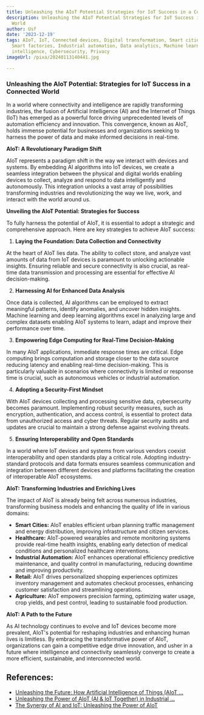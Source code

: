 ```yaml
---
title: Unleashing the AIoT Potential Strategies for IoT Success in a Connected World
description: Unleashing the AIoT Potential Strategies for IoT Success in a Connected
  World
author: Usf
date: '2023-12-19'
tags: AIoT, IoT, Connected devices, Digital transformation, Smart cities, Smart homes,
  Smart factories, Industrial automation, Data analytics, Machine learning, Artificial
  intelligence, Cybersecurity, Privacy
imageUrl: /pixa/20240113140441.jpg

---
```

### Unleashing the AIoT Potential: Strategies for IoT Success in a Connected World

In a  world where connectivity and intelligence are rapidly  transforming industries, the fusion of Artificial Intelligence (AI) and the Internet of Things (IoT) has emerged  as  a powerful force driving unprecedented levels  of automation efficiency and innovation. This convergence,  known as AIoT, holds immense potential for businesses and organizations  seeking  to harness the power of data and make informed decisions in real-time.

**AIoT: A Revolutionary Paradigm Shift**

AIoT represents a paradigm shift in the way we interact with devices and systems. By embedding AI  algorithms  into IoT devices, we create  a seamless integration between the physical and digital worlds enabling devices to collect,  analyze and respond  to data intelligently and autonomously. This integration unlocks a vast array  of possibilities transforming industries and revolutionizing the way we  live, work,  and interact with the world  around us.

**Unveiling the AIoT Potential: Strategies for Success**

To fully harness the potential of AIoT, it is essential to adopt a strategic and comprehensive  approach. Here are  key strategies to achieve AIoT success:

1. **Laying the Foundation: Data Collection  and Connectivity**

At the heart of AIoT lies data. The ability  to collect store, and analyze vast amounts of data  from IoT devices is paramount to unlocking actionable insights. Ensuring reliable and  secure connectivity is also crucial, as real-time data transmission and processing  are essential for effective AI decision-making.

2. **Harnessing  AI  for Enhanced Data Analysis**

Once data is collected, AI algorithms can be employed to extract  meaningful patterns, identify  anomalies, and uncover hidden insights.  Machine learning and deep learning algorithms excel in analyzing large and  complex datasets enabling AIoT systems to learn, adapt and improve their performance over time.

3. **Empowering  Edge Computing for Real-Time Decision-Making**

In many AIoT applications,  immediate response times are critical. Edge computing brings computation and  storage closer to the data source reducing latency and enabling real-time decision-making.  This is particularly valuable in  scenarios where  connectivity is limited or  response time is crucial, such as autonomous vehicles or industrial automation.

4. **Adopting a Security-First Mindset**

With AIoT  devices collecting and processing sensitive data, cybersecurity becomes paramount. Implementing  robust security measures, such as encryption, authentication, and access control, is essential to protect data from unauthorized access and cyber threats. Regular security audits and updates are crucial to maintain a strong defense against evolving threats.

5. **Ensuring Interoperability and Open Standards**

In a world where IoT devices  and systems  from various vendors coexist interoperability and open standards play a critical role. Adopting industry-standard protocols and data formats ensures seamless  communication and  integration between different devices and platforms facilitating the creation of interoperable AIoT  ecosystems.

**AIoT: Transforming Industries and Enriching Lives**

The impact of AIoT is already being felt  across numerous industries, transforming business models and enhancing the quality of life in various domains:

*  **Smart Cities:** AIoT enables efficient urban planning traffic management  and energy distribution, improving  infrastructure and  citizen services.
* **Healthcare:** AIoT-powered wearables and  remote  monitoring systems provide real-time health insights, enabling early detection of medical conditions and personalized healthcare interventions.
* **Industrial Automation:**  AIoT enhances  operational  efficiency predictive maintenance, and quality control in manufacturing, reducing downtime and improving productivity.
* **Retail:** AIoT drives personalized shopping experiences optimizes inventory  management and automates checkout processes, enhancing customer satisfaction and streamlining  operations.
* **Agriculture:** AIoT empowers precision farming, optimizing water usage, crop yields, and pest control, leading to sustainable food production.

**AIoT: A Path to the Future**

As AI technology continues to evolve and IoT devices become more prevalent, AIoT's potential for  reshaping industries and enhancing human lives is limitless. By embracing the transformative power of AIoT,  organizations can  gain a competitive  edge drive innovation, and usher in a future where intelligence and connectivity seamlessly converge to create a more efficient, sustainable, and interconnected world.

## References:
- [Unleashing the Future: How Artificial Intelligence of Things (AIoT ...](https://www.linkedin.com/pulse/unleashing-future-how-artificial-intelligence-things-aiot-whitaker)
- [Unleashing the Power of AIoT (AI & IoT Together) in Industrial ...](https://www.linkedin.com/pulse/unleashing-power-aiot-ai-iot-together-industrial-automation-das)
- [The Synergy of AI and IoT: Unleashing the Power of AIoT](https://iotbusinessnews.com/2023/11/06/11522-the-synergy-of-ai-and-iot-unleashing-the-power-of-aiot/)
